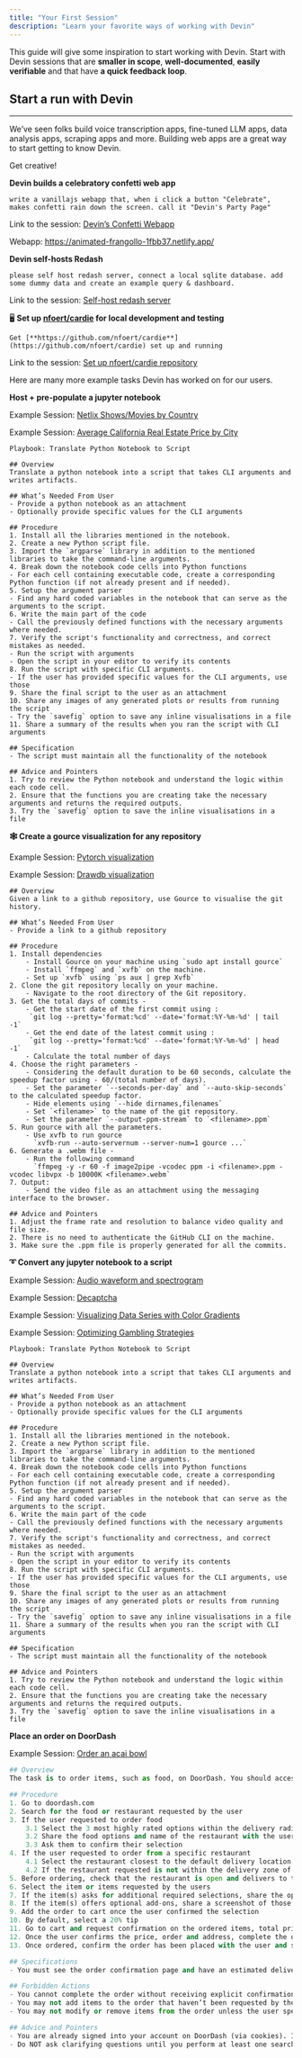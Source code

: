 ```yaml
---
title: "Your First Session"
description: "Learn your favorite ways of working with Devin"
---
```


This guide will give some inspiration to start working with Devin. Start with Devin sessions that are **smaller in scope**, **well-documented**, **easily verifiable** and that have **a quick feedback loop**.

## Start a run with Devin

---

We’ve seen folks build voice transcription apps, fine-tuned LLM apps, data analysis apps, scraping apps and more. Building web apps are a great way to start getting to know Devin.

Get creative!

**Devin builds a celebratory confetti web app** 

```
write a vanillajs webapp that, when i click a button "Celebrate", makes confetti rain down the screen. call it "Devin's Party Page"
```

Link to the session: [Devin’s Confetti Webapp](https://preview.devin.ai/devin/ff88b2e131ae4ce48c055d2bc435a838)

Webapp: https://animated-frangollo-1fbb37.netlify.app/

**Devin self-hosts Redash**

```
please self host redash server, connect a local sqlite database. add some dummy data and create an example query & dashboard.
```

Link to the session: [Self-host redash server](https://preview.devin.ai/sessions/675a54a158024b35a0feb8a159ed8273)

🖥️ **Set up [nfoert/cardie](https://github.com/nfoert/cardie) for local development and testing**

```
Get [**https://github.com/nfoert/cardie**](https://github.com/nfoert/cardie) set up and running
```

Link to the session: [Set up nfoert/cardie repository](https://preview.devin.ai/sessions/4d85f7893df3479b9be50ec458cc9684)

Here are many more example tasks Devin has worked on for our users.

**Host + pre-populate a jupyter notebook**

Example Session: [Netlix Shows/Movies by Country](https://preview.devin.ai/devin/4f803558dc1e45ddb489fb93848015ae)

Example Session: [Average California Real Estate Price by City](https://preview.devin.ai/devin/8ee352ce5bdb46fa8b345d7b8db5e1c6)

```
Playbook: Translate Python Notebook to Script

## Overview
Translate a python notebook into a script that takes CLI arguments and writes artifacts.

## What’s Needed From User
- Provide a python notebook as an attachment
- Optionally provide specific values for the CLI arguments

## Procedure
1. Install all the libraries mentioned in the notebook.
2. Create a new Python script file.
3. Import the `argparse` library in addition to the mentioned libraries to take the command-line arguments.
4. Break down the notebook code cells into Python functions
- For each cell containing executable code, create a corresponding Python function (if not already present and if needed).
5. Setup the argument parser
- Find any hard coded variables in the notebook that can serve as the arguments to the script.
6. Write the main part of the code
- Call the previously defined functions with the necessary arguments where needed.
7. Verify the script's functionality and correctness, and correct mistakes as needed.
- Run the script with arguments
- Open the script in your editor to verify its contents
8. Run the script with specific CLI arguments.
- If the user has provided specific values for the CLI arguments, use those
9. Share the final script to the user as an attachment
10. Share any images of any generated plots or results from running the script
- Try the `savefig` option to save any inline visualisations in a file
11. Share a summary of the results when you ran the script with CLI arguments

## Specification
- The script must maintain all the functionality of the notebook

## Advice and Pointers
1. Try to review the Python notebook and understand the logic within each code cell.
2. Ensure that the functions you are creating take the necessary arguments and returns the required outputs.
3. Try the `savefig` option to save the inline visualisations in a file
```

**🕸️ Create a gource visualization for any repository**

Example Session: [Pytorch visualization](https://preview.devin.ai/devin/8fe32e3a349a4842b2d787e5ccac931b)

Example Session: [Drawdb visualization](https://preview.devin.ai/devin/d98c5e3b4bef43c88b395a0862c36d76)

```
## Overview
Given a link to a github repository, use Gource to visualise the git history.

## What’s Needed From User
- Provide a link to a github repository

## Procedure
1. Install dependencies
    - Install Gource on your machine using `sudo apt install gource`
    - Install `ffmpeg` and `xvfb` on the machine.
    - Set up `xvfb` using `ps aux | grep Xvfb`
2. Clone the git repository locally on your machine.
    - Navigate to the root directory of the Git repository.
3. Get the total days of commits -
    - Get the start date of the first commit using :
     `git log --pretty='format:%cd' --date='format:%Y-%m-%d' | tail -1`
    - Get the end date of the latest commit using :
     `git log --pretty='format:%cd' --date='format:%Y-%m-%d' | head -1`
    - Calculate the total number of days
4. Choose the right parameters -
    - Considering the default duration to be 60 seconds, calculate the speedup factor using - 60/(total number of days).
    - Set the parameter `--seconds-per-day` and `--auto-skip-seconds` to the calculated speedup factor.
    - Hide elements using `--hide dirnames,filenames`
    - Set `<filename>` to the name of the git repository.
    - Set the parameter `--output-ppm-stream` to `<filename>.ppm`
5. Run gource with all the parameters.
    - Use xvfb to run gource
      `xvfb-run --auto-servernum --server-num=1 gource ...`
6. Generate a .webm file -
    - Run the following command
      `ffmpeg -y -r 60 -f image2pipe -vcodec ppm -i <filename>.ppm -vcodec libvpx -b 10000K <filename>.webm`
7. Output:
    - Send the video file as an attachment using the messaging interface to the browser.

## Advice and Pointers
1. Adjust the frame rate and resolution to balance video quality and file size.
2. There is no need to authenticate the GitHub CLI on the machine.
3. Make sure the .ppm file is properly generated for all the commits.
```

**➰ Convert any jupyter notebook to a script**

Example Session: [Audio waveform and spectrogram](https://preview.devin.ai/devin/bb9ff93037ed4d5f9690099e5269f285)

Example Session: [Decaptcha](https://preview.devin.ai/devin/a725564c943e4974ae2df16e54b14a5d)

Example Session: [Visualizing Data Series with Color Gradients](https://preview.devin.ai/devin/ce43eb22d1aa48c594b1fd8915ed5130)

Example Session: [Optimizing Gambling Strategies](https://preview.devin.ai/devin/453af5136fea4500a8e3956e2644a8a8)

```
Playbook: Translate Python Notebook to Script

## Overview
Translate a python notebook into a script that takes CLI arguments and writes artifacts.

## What’s Needed From User
- Provide a python notebook as an attachment
- Optionally provide specific values for the CLI arguments

## Procedure
1. Install all the libraries mentioned in the notebook.
2. Create a new Python script file.
3. Import the `argparse` library in addition to the mentioned libraries to take the command-line arguments.
4. Break down the notebook code cells into Python functions
- For each cell containing executable code, create a corresponding Python function (if not already present and if needed).
5. Setup the argument parser
- Find any hard coded variables in the notebook that can serve as the arguments to the script.
6. Write the main part of the code
- Call the previously defined functions with the necessary arguments where needed.
7. Verify the script's functionality and correctness, and correct mistakes as needed.
- Run the script with arguments
- Open the script in your editor to verify its contents
8. Run the script with specific CLI arguments.
- If the user has provided specific values for the CLI arguments, use those
9. Share the final script to the user as an attachment
10. Share any images of any generated plots or results from running the script
- Try the `savefig` option to save any inline visualisations in a file
11. Share a summary of the results when you ran the script with CLI arguments

## Specification
- The script must maintain all the functionality of the notebook

## Advice and Pointers
1. Try to review the Python notebook and understand the logic within each code cell.
2. Ensure that the functions you are creating take the necessary arguments and returns the required outputs.
3. Try the `savefig` option to save the inline visualisations in a file
```

**Place an order on DoorDash**

Example Session: [Order an acai bowl](https://preview.devin.ai/devin/5893f431e6af4b19b1cb3fa6efbafc14) 

```python
## Overview
The task is to order items, such as food, on DoorDash. You should access your DoorDash account, search the requested restaurant or item to order, select the items for the order, and confirm the order with the user who started the session.

## Procedure
1. Go to doordash.com 
2. Search for the food or restaurant requested by the user
3. If the user requested to order food
	3.1 Select the 3 most highly rated options within the delivery radius
	3.2 Share the food options and name of the restaurant with the user
	3.3 Ask them to confirm their selection
4. If the user requested to order from a specific restaurant
	4.1 Select the restaurant closest to the default delivery location
	4.2 If the restaurant requested is not within the delivery zone of the default delivery address, let the user know and ask for an alternative restaurant 
5. Before ordering, check that the restaurant is open and delivers to the default delivery address on the DoorDash account
6. Select the item or items requested by the users
7. If the item(s) asks for additional required selections, share the options with the user and ask them to decide
8. If the item(s) offers optional add-ons, share a screenshot of those options with the user and ask them if they’d like to add anything else to their order
9. Add the order to cart once the user confirmed the selection
10. By default, select a 20% tip
11. Go to cart and request confirmation on the ordered items, total price and delivery address from the user
12. Once the user confirms the price, order and address, complete the order
13. Once ordered, confirm the order has been placed with the user and share an estimated delivery time

## Specifications
- You must see the order confirmation page and have an estimated delivery time in order to complete the task

## Forbidden Actions
- You cannot complete the order without receiving explicit confirmation from the user
- You may not add items to the order that haven’t been requested by the user
- You may not modify or remove items from the order unless the user specifically requests it 

## Advice and Pointers
- You are already signed into your account on DoorDash (via cookies). If not, you can use the DoorDash cookies saved in Secrets.
- Do NOT ask clarifying questions until you perform at least one search for a relevant item.

```
